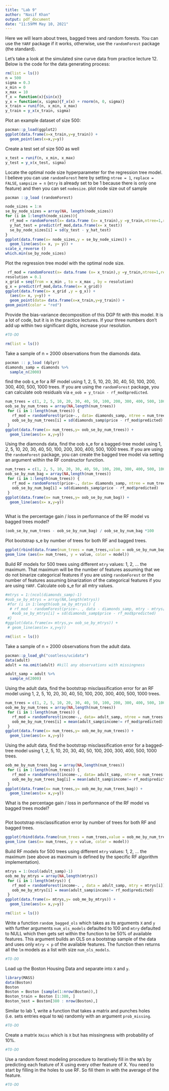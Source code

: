 ```yaml
---
title: "Lab 9"
author: "Nasif Khan"
output: pdf_document
date: "11:59PM May 10, 2021"
---
```


Here we will learn about trees, bagged trees and random forests. You can use the `YARF` package if it works, otherwise, use the `randomForest` package (the standard).

Let's take a look at the simulated sine curve data from practice lecture 12. Below is the code for the data generating process:

```r
rm(list = ls())
n = 500
sigma = 0.3
x_min = 0
x_max = 10
f_x = function(x){sin(x)}
y_x = function(x, sigma){f_x(x) + rnorm(n, 0, sigma)}
x_train = runif(n, x_min, x_max)
y_train = y_x(x_train, sigma)
```

Plot an example dataset of size 500:

```r
pacman::p_load(ggplot2)
ggplot(data.frame(x=x_train,y=y_train)) + 
  geom_point(aes(x=x,y=y))
```

Create a test set of size 500 as well

```r
x_test = runif(n, x_min, x_max)
y_test = y_x(x_test, sigma)
```

Locate the optimal node size hyperparameter for the regression tree model. I believe you can use `randomForest` here by setting `ntree = 1`, `replace = FALSE`, `sampsize = n` (`mtry` is already set to be 1 because there is only one feature) and then you can set `nodesize`. plot node size out of sample 

```r
pacman ::p_load (randomForest)

node_sizes = 1:n
se_by_node_sizes = array(NA, length(node_sizes))
for (i in 1:length(node_sizes)){ 
  rf_mod = randomForest(x= data.frame (x= x_train),y =y_train,ntree=1,replace =FALSE, sampsize = n, node_size = nodesizes[i])
  y_hat_test = predict(rf_mod,data.frame(x= x_test))
  se_by_node_sizes[i] = sd(y_test - y_hat_test)
}
ggplot(data.frame(x= node_sizes,y = se_by_node_sizes)) + 
  geom_line(aes(x= x, y= y)) +
scale_x_reverse () 
which.min(se_by_node_sizes)
```

Plot the regression tree model with the optimal node size.

```r
 rf_mod = randomForest(x= data.frame (x= x_train),y =y_train,ntree=1,replace =FALSE, sampsize = n, node_size = nodesize[which.min(se_by_node_sizes)]) 
resolution = 0.1 
x_grid = seq(from = x_min , to = x_max , by = resolution)
g_x = predict(rf_mod,data.frame(x= x_grid))
ggplot(data.frame(x= x_grid ,y = g_x)) + 
  (aes(x= x, y=y)) + 
  geom_point(data= data.frame(x=x_train,y=y_train)) +
geom_point(color = "red") 
```

Provide the bias-variance decomposition of this DGP fit with this model. It is a lot of code, but it is in the practice lectures. If your three numbers don't add up within two significant digits, increase your resolution.

```r
#TO-DO
```


```r
rm(list = ls())
```

Take a sample of n = 2000 observations from the diamonds data.

```r
pacman :: p_load (dplyr)
diamonds_samp = diamonds %>% 
  sample_n(2000)
```

find the oob s_e for a RF model using 1, 2, 5, 10, 20, 30, 40, 50, 100, 200, 300, 400, 500, 1000 trees. If you are using the `randomForest` package, you can calculate oob residuals via `e_oob = y_train - rf_mod$predicted`.

```r
num_trees = c(1, 2, 5, 10, 20, 30, 40, 50, 100, 200, 300, 400, 500, 1000)
oob_se_by_num_trees = array(NA,length(num_trees))
 for (i in 1:length(num_trees)) { 
   rf_mod = randomForest(price~., data= diamonds_samp, ntree = num_trees[i]) 
   oob_se_by_num_trees[i] = sd(diamonds_samp$price - rf_mod$predicted) 
 }
ggplot(data.frame(x= num_trees,y= oob_se_by_num_trees)) + 
  geom_line(aes(x= x,y=y))
```

Using the diamonds data, find the oob s_e for a bagged-tree model using 1, 2, 5, 10, 20, 30, 40, 50, 100, 200, 300, 400, 500, 1000 trees. If you are using the `randomForest` package, you can create the bagged tree model via setting an argument within the RF constructor function. 

```r
num_trees = c(1, 2, 5, 10, 20, 30, 40, 50, 100, 200, 300, 400, 500, 1000)
oob_se_by_num_bag = array(NA,length(num_trees))
 for (i in 1:length(num_trees)) { 
   rf_mod = randomForest(price~., data= diamonds_samp, ntree = num_trees[i], mtry =ncol(diamonds_samp)-1) 
   oob_se_by_num_bag[i] = sd(diamonds_samp$price - rf_mod$predicted) 
 }
ggplot(data.frame(x= num_trees,y= oob_se_by_num_bag)) + 
  geom_line(aes(x= x,y=y))
 
```


What is the percentage gain / loss in performance of the RF model vs bagged trees model?

```r
(oob_se_by_num_trees - oob_se_by_num_bag) / oob_se_by_num_bag *100
```


Plot bootstrap s_e by number of trees for both RF and bagged trees.

```r
ggplot(rbind(data.frame(num_trees = num_trees,value = oob_se_by_num_bag ,model = "RF"), data.frame (num_trees= num_trees ,value = oob_se_by_num_trees,model = "BAG"))) +
geom_line (aes(x= num_trees, y = value, color = model))
```

Build RF models for 500 trees using different `mtry` values: 1, 2, ... the maximum. That maximum will be the number of features assuming that we do not binarize categorical features if you are using `randomForest` or the number of features assuming binarization of the categorical features if you are using `YARF`. Calculate oob s_e for all mtry values.

```r
#mtrys = 1:(ncol(diamonds_samp)-1)
#oob_se_by_mtrys = array(NA,length(mtrys))
 #for (i in 1:length(oob_se_by_mtrys)) { 
  # rf_mod - randomForest(price~. , data - diamonds_samp, mtry - mtrys[i]) 
   #oob_se_by_mtrys[i] = sd(diamonds_samp$price - rf_mod$predicted) 
 #}
#ggplot(data.frame(x= mtrys,y= oob_se_by_mtrys)) + 
 # geom_line(aes(x= x,y=y))
```


```r
rm(list = ls())
```


Take a sample of n = 2000 observations from the adult data.

```r
pacman::p_load_gh("coatless/ucidata")
data(adult)
adult = na.omit(adult) #kill any observations with missingness

adult_samp = adult %>% 
  sample_n(2000)
```

Using the adult data, find the bootstrap misclassification error for an RF model using 1, 2, 5, 10, 20, 30, 40, 50, 100, 200, 300, 400, 500, 1000 trees.

```r
num_trees = c(1, 2, 5, 10, 20, 30, 40, 50, 100, 200, 300, 400, 500, 1000)
oob_me_by_num_trees = array(NA,length(num_trees))
 for (i in 1:length(num_trees)) { 
   rf_mod = randomForest(income~., data= adult_samp, ntree = num_trees[i]) 
   oob_me_by_num_trees[i] = mean(adult_samp$income!= rf_mod$predicted)  
 }
ggplot(data.frame(x= num_trees,y= oob_me_by_num_trees)) + 
  geom_line(aes(x= x,y=y))
```
Using the adult data, find the bootstrap misclassification error for a bagged-tree model using 1, 2, 5, 10, 20, 30, 40, 50, 100, 200, 300, 400, 500, 1000 trees.

```r
oob_me_by_num_trees_bag = array(NA,length(num_trees))
 for (i in 1:length(num_trees)) { 
   rf_mod = randomForest(income~., data= adult_samp, ntree = num_trees[i],mtry = ncol(adult)-1) 
   oob_me_by_num_trees_bag[i] = mean(adult_samp$income!= rf_mod$predicted)  
 }
ggplot(data.frame(x= num_trees,y= oob_me_by_num_trees_bag)) + 
  geom_line(aes(x= x,y=y))
```

What is the percentage gain / loss in performance of the RF model vs bagged trees model?

```r

```


Plot bootstrap misclassification error by number of trees for both RF and bagged trees.

```r
ggplot(rbind(data.frame(num_trees = num_trees,value = oob_me_by_num_trees,model = "RF"),data.frame (num_trees= num_trees ,value = oob_me_by_num_trees_bag,model = "BAG"))) +
geom_line (aes(x= num_trees, y = value, color = model))
```

Build RF models for 500 trees using different `mtry` values: 1, 2, ... the maximum (see above as maximum is defined by the specific RF algorithm implementation).

```r
mtrys = 1:(ncol(adult_samp)-1)
oob_me_by_mtrys = array(NA,length(mtrys))
 for (i in 1:length(mtrys)) { 
   rf_mod = randomForest(income~. , data = adult_samp, mtry = mtrys[i]) 
   oob_me_by_mtrys[i] = mean(adult_samp$income!= rf_mod$predicted)
 }
ggplot(data.frame(x= mtrys,y= oob_me_by_mtrys)) + 
  geom_line(aes(x= x,y=y))
```


```r
rm(list = ls())
```

Write a function `random_bagged_ols` which takes as its arguments `X` and `y` with further arguments `num_ols_models` defaulted to 100 and `mtry` defaulted to NULL which then gets set within the function to be 50% of available features. This argument builds an OLS on a bootstrap sample of the data and uses only `mtry < p` of the available features. The function then returns all the `lm` models as a list with size `num_ols_models`.

```r
#TO-DO
```


Load up the Boston Housing Data and separate into `X` and `y`.

```r
library(MASS)
data(Boston)
Boston 
Boston = Boston [sample(1:nrow(Boston)),]
Boston_train = Boston [1:380, ]
Boston_test = Boston[380 : nrow(Boston),]
```


Similar to lab 1, write a function that takes a matrix and punches holes (i.e. sets entries equal to `NA`) randomly with an argument `prob_missing`.

```r
#TO-DO
```

Create a matrix `Xmiss` which is `X` but has missingness with probability of 10%.

```r
#TO-DO
```

Use a random forest modeling procedure to iteratively fill in the `NA`'s by predicting each feature of X using every other feature of X. You need to start by filling in the holes to use RF. So fill them in with the average of the feature.

```r
#TO-DO
```


